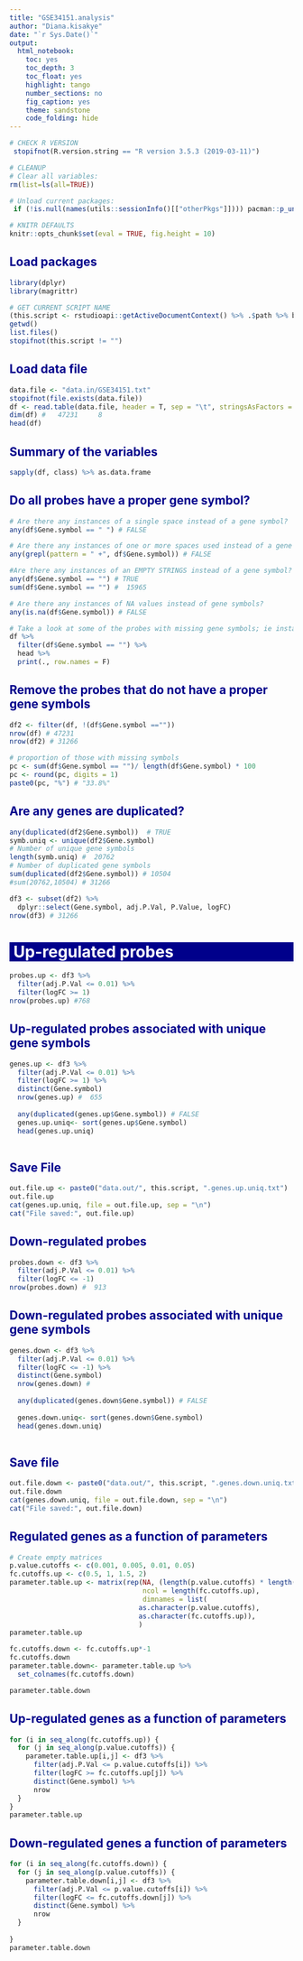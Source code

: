 ```yaml
---
title: "GSE34151.analysis"
author: "Diana.kisakye"
date: "`r Sys.Date()`"
output:
  html_notebook:
    toc: yes
    toc_depth: 3
    toc_float: yes
    highlight: tango
    number_sections: no
    fig_caption: yes
    theme: sandstone
    code_folding: hide
---
```



<style>
h1 {background: darkblue;color: white;padding-left: 7px;}
h2 {color: darkblue;}
.code-folding-btn {display: none;}
</style>
  
<script>
  function show_span(id) {
    var x = document.getElementById(id);
    if (x.style.display === 'none') {
      x.style.display = 'inline';
    } else {
      x.style.display = 'none';
    }
  }
function myFunction(id) {
  var x = document.getElementById(id);
  if (x.style.display === 'none') {
    x.style.display = 'block';
  } else {
    x.style.display = 'none';
  }
}
</script>  


```r
# CHECK R VERSION
 stopifnot(R.version.string == "R version 3.5.3 (2019-03-11)")

# CLEANUP
# Clear all variables:
rm(list=ls(all=TRUE))

# Unload current packages:
 if (!is.null(names(utils::sessionInfo()[["otherPkgs"]]))) pacman::p_unload("all") 
```


```r
# KNITR DEFAULTS
knitr::opts_chunk$set(eval = TRUE, fig.height = 10)
```


## Load packages
```r
library(dplyr)
library(magrittr)
```


```r
# GET CURRENT SCRIPT NAME
(this.script <- rstudioapi::getActiveDocumentContext() %>% .$path %>% basename)
getwd()
list.files()
stopifnot(this.script != "")
```

## Load data file
```r
data.file <- "data.in/GSE34151.txt"
stopifnot(file.exists(data.file))
df <- read.table(data.file, header = T, sep = "\t", stringsAsFactors = F)
dim(df) #   47231     8
head(df)
```

## Summary of the variables
```r
sapply(df, class) %>% as.data.frame
```

## Do all probes have a proper gene symbol?
```r

# Are there any instances of a single space instead of a gene symbol?
any(df$Gene.symbol == " ") # FALSE

# Are there any instances of one or more spaces used instead of a gene symbol?
any(grepl(pattern = " +", df$Gene.symbol)) # FALSE 

#Are there any instances of an EMPTY STRINGS instead of a gene symbol?
any(df$Gene.symbol == "") # TRUE
sum(df$Gene.symbol == "") #  15965

# Are there any instances of NA values instead of gene symbols?
any(is.na(df$Gene.symbol)) # FALSE

# Take a look at some of the probes with missing gene symbols; ie instances of empty strings
df %>%
  filter(df$Gene.symbol == "") %>%
  head %>%
  print(., row.names = F)
```

## Remove the probes that do not have a proper gene symbols
```r
df2 <- filter(df, !(df$Gene.symbol ==""))
nrow(df) # 47231
nrow(df2) # 31266

# proportion of those with missing symbols
pc <- sum(df$Gene.symbol == "")/ length(df$Gene.symbol) * 100
pc <- round(pc, digits = 1)
paste0(pc, "%") # "33.8%"

```

## Are any genes are duplicated?
```r
any(duplicated(df2$Gene.symbol))  # TRUE
symb.uniq <- unique(df2$Gene.symbol) 
# Number of unique gene symbols
length(symb.uniq) #  20762
# Number of duplicated gene symbols
sum(duplicated(df2$Gene.symbol)) # 10504
#sum(20762,10504) # 31266
```


```r
df3 <- subset(df2) %>% 
  dplyr::select(Gene.symbol, adj.P.Val, P.Value, logFC)
nrow(df3) # 31266
```

# Up-regulated probes 
```r
probes.up <- df3 %>%
  filter(adj.P.Val <= 0.01) %>%
  filter(logFC >= 1) 
nrow(probes.up) #768
```

## Up-regulated probes associated with unique gene symbols
```r

genes.up <- df3 %>%
  filter(adj.P.Val <= 0.01) %>%
  filter(logFC >= 1) %>%
  distinct(Gene.symbol) 
  nrow(genes.up) #  655
  
  any(duplicated(genes.up$Gene.symbol)) # FALSE
  genes.up.uniq<- sort(genes.up$Gene.symbol)
  head(genes.up.uniq)
  
```
## Save File
```r
out.file.up <- paste0("data.out/", this.script, ".genes.up.uniq.txt")
out.file.up
cat(genes.up.uniq, file = out.file.up, sep = "\n")
cat("File saved:", out.file.up)
```

## Down-regulated probes 
```r
probes.down <- df3 %>%
  filter(adj.P.Val <= 0.01) %>%
  filter(logFC <= -1) 
nrow(probes.down) #  913
```

## Down-regulated probes associated with unique gene symbols
```r

genes.down <- df3 %>%
  filter(adj.P.Val <= 0.01) %>%
  filter(logFC <= -1) %>%
  distinct(Gene.symbol) 
  nrow(genes.down) #  
  
  any(duplicated(genes.down$Gene.symbol)) # FALSE
  
  genes.down.uniq<- sort(genes.down$Gene.symbol)
  head(genes.down.uniq)
  
```

## Save file
```r
out.file.down <- paste0("data.out/", this.script, ".genes.down.uniq.txt")
out.file.down
cat(genes.down.uniq, file = out.file.down, sep = "\n")
cat("File saved:", out.file.down)

```

## Regulated genes as a function of parameters
```r
# Create empty matrices
p.value.cutoffs <- c(0.001, 0.005, 0.01, 0.05)
fc.cutoffs.up <- c(0.5, 1, 1.5, 2)
parameter.table.up <- matrix(rep(NA, (length(p.value.cutoffs) * length(fc.cutoffs.up))),
                                 ncol = length(fc.cutoffs.up),
                                 dimnames = list(
                                as.character(p.value.cutoffs),
                                as.character(fc.cutoffs.up)),
                                )
parameter.table.up

fc.cutoffs.down <- fc.cutoffs.up*-1
fc.cutoffs.down
parameter.table.down<- parameter.table.up %>%
  set_colnames(fc.cutoffs.down)

parameter.table.down
```

## Up-regulated genes as a function of parameters
```r
for (i in seq_along(fc.cutoffs.up)) {
  for (j in seq_along(p.value.cutoffs)) {
    parameter.table.up[i,j] <- df3 %>%
      filter(adj.P.Val <= p.value.cutoffs[i]) %>%
      filter(logFC >= fc.cutoffs.up[j]) %>%
      distinct(Gene.symbol) %>%
      nrow
  }
}
parameter.table.up

```

## Down-regulated genes a function of parameters
```r
for (i in seq_along(fc.cutoffs.down)) {
  for (j in seq_along(p.value.cutoffs)) {
    parameter.table.down[i,j] <- df3 %>%
      filter(adj.P.Val <= p.value.cutoffs[i]) %>%
      filter(logFC <= fc.cutoffs.down[j]) %>%
      distinct(Gene.symbol) %>%
      nrow
  }
  
}
parameter.table.down
```




